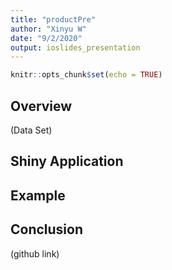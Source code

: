 ```yaml
---
title: "productPre"
author: "Xinyu W"
date: "9/2/2020"
output: ioslides_presentation
---
```


```r
knitr::opts_chunk$set(echo = TRUE)
```

## Overview

(Data Set)

## Shiny Application

## Example

## Conclusion

(github link)